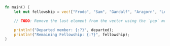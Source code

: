 ```rust
fn main() {
    let mut fellowship = vec!["Frodo", "Sam", "Gandalf", "Aragorn", "Legolas", "Gimli", "Boromir"];

    // TODO: Remove the last element from the vector using the `pop` method

    println!("Departed member: {:?}", departed);
    println!("Remaining Fellowship: {:?}", fellowship);
}
```